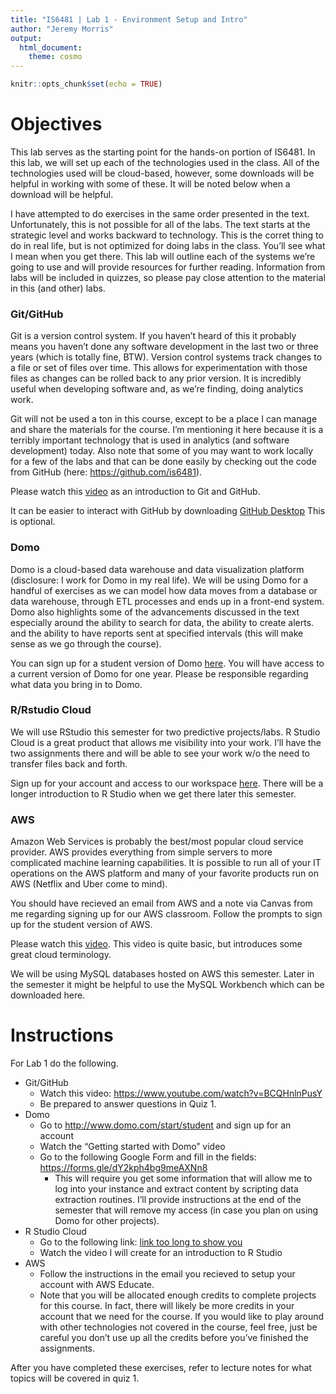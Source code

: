 ```yaml
---
title: "IS6481 | Lab 1 - Environment Setup and Intro"
author: "Jeremy Morris"
output:
  html_document:
    theme: cosmo
---
```


```r
knitr::opts_chunk$set(echo = TRUE)
```

# Objectives
This lab serves as the starting point for the hands-on portion of IS6481. In this lab, we will set up each of the technologies used in the class. All of the technologies used will be cloud-based, however, some downloads will be helpful in working with some of these. It will be noted below when a download will be helpful.

I have attempted to do exercises in the same order presented in the text. Unfortunately, this is not possible for all of the labs. The text starts at the strategic level and works backward to technology. This is the corret thing to do in real life, but is not optimized for doing labs in the class. You'll see what I mean when you get there. This lab will outline each of the systems we're going to use and will provide resources for further reading. Information from labs will be included in quizzes, so please pay close attention to the material in this (and other) labs.

### Git/GitHub
Git is a version control system. If you haven't heard of this it probably means you haven't done any software development in the last two or three years (which is totally fine, BTW). Version control systems track changes to a file or set of files over time. This allows for experimentation with those files as changes can be rolled back to any prior version. It is incredibly useful when developing software and, as we're finding, doing analytics work.

Git will not be used a ton in this course, except to be a place I can manage and share the materials for the course. I'm mentioning it here because it is a terribly important technology that is used in analytics (and software development) today. Also note that some of you may want to work locally for a few of the labs and that can be done easily by checking out the code from GitHub (here: [https://github.com/is6481](https://github.com/is6481)).

Please watch this [video](https://www.youtube.com/watch?v=BCQHnlnPusY) as an introduction to Git and GitHub.

It can be easier to interact with GitHub by downloading [GitHub Desktop](https://desktop.github.com/) This is optional.

### Domo
Domo is a cloud-based data warehouse and data visualization platform (disclosure: I work for Domo in my real life). We will be using Domo for a handful of exercises as we can model how data moves from a database or data warehouse, through ETL processes and ends up in a front-end system. Domo also highlights some of the advancements discussed in the text especially around the ability to search for data, the ability to create alerts. and the ability to have reports sent at specified intervals (this will make sense as we go through the course).

You can sign up for a student version of Domo [here](http://www.domo.com/start/student). You will have access to a current version of Domo for one year. Please be responsible regarding what data you bring in to Domo.

### R/Rstudio Cloud
We will use RStudio this semester for two predictive projects/labs. R Studio Cloud is a great product that allows me visibility into your work. I'll have the two assignments there and will be able to see your work w/o the need to transfer files back and forth.

Sign up for your account and access to our workspace [here](https://rstudio.cloud/spaces/20344/join?access_code=2HCnR%2B%2BP8WRCAJOTqOqRrGGEYh4FUi0oWGhIt%2FNb). There will be a longer introduction to R Studio when we get there later this semester.

### AWS
Amazon Web Services is probably the best/most popular cloud service provider. AWS provides everything from simple servers to more complicated machine learning capabilities. It is possible to run all of your IT operations on the AWS platform and many of your favorite products run on AWS (Netflix and Uber come to mind).

You should have recieved an email from AWS and a note via Canvas from me regarding signing up for our AWS classroom. Follow the prompts to sign up for the student version of AWS.

Please watch this [video](https://www.youtube.com/watch?v=qcY-uiEHhn0). This video is quite basic, but introduces some great cloud terminology.

We will be using MySQL databases hosted on AWS this semester. Later in the semester it might be helpful to use the MySQL Workbench which can be downloaded here.

# Instructions
For Lab 1 do the following.

* Git/GitHub
    * Watch this video: [https://www.youtube.com/watch?v=BCQHnlnPusY](https://www.youtube.com/watch?v=BCQHnlnPusY)
    * Be prepared to answer questions in Quiz 1.
* Domo
    * Go to [http://www.domo.com/start/student](http://www.domo.com/start/student) and sign up for an account
    * Watch the "Getting started with Domo" video
    * Go to the following Google Form and fill in the fields: [https://forms.gle/dY2kph4bg9meAXNn8](https://forms.gle/dY2kph4bg9meAXNn8)
        * This will require you get some information that will allow me to log into your instance and extract content by scripting data extraction routines. I'll provide instructions at the end of the semester that will remove my access (in case you plan on using Domo for other projects).
* R Studio Cloud
    * Go to the following link: [link too long to show you](https://rstudio.cloud/spaces/20344/join?access_code=2HCnR%2B%2BP8WRCAJOTqOqRrGGEYh4FUi0oWGhIt%2FNb)
    * Watch the video I will create for an introduction to R Studio
* AWS
    * Follow the instructions in the email you recieved to setup your account with AWS Educate.
    * Note that you will be allocated enough credits to complete projects for this course. In fact, there will likely be more credits in your account that we need for the course. If you would like to play around with other technologies not covered in the course, feel free, just be careful you don't use up all the credits before you've finished the assignments.
    
After you have completed these exercises, refer to lecture notes for what topics will be covered in quiz 1.


